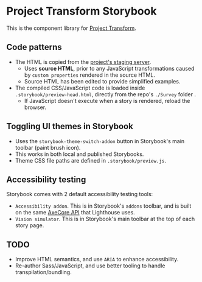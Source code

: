 
<Meta title="Introduction" />

# Project Transform Storybook
This is the component library for [Project Transform](https://zeroheight.com/61aada3a1/p/264eaa-project-transform).

## Code patterns
- The HTML is copied from the [project's staging server](https://online-stg.ipsosinteractive.com/mrIWeb/mrIWeb.dll?I.Project=S20223280&i.test=1).
    - Uses **source HTML**, prior to any JavaScript transformations caused by `custom properties` rendered in the source HTML.
    - Source HTML has been edited to provide simplified examples.
- The compiled CSS/JavaScript code is loaded inside `.storybook/preview-head.html`, directly from the repo's `./Survey` folder .
    - If JavaScript doesn't execute when a story is rendered, reload the browser.

## Toggling UI themes in Storybook
- Uses the `storybook-theme-switch-addon` button in Storybook's main toolbar (paint brush icon).
- This works in both local and published Storybooks.
- Theme CSS file paths are defined in `.storybook/preview.js`.

## Accessibility testing
Storybook comes with 2 default accessibility testing tools:
- `Accessibility addon`. This is in Storybook's `addons` toolbar, and is built on the same [AxeCore API](https://www.deque.com/axe/) that Lighthouse uses.
- `Vision simulator`. This is in Storybook's main toolbar at the top of each story page.

## TODO
- Improve HTML semantics, and use `ARIA` to enhance accessibility.
- Re-author Sass/JavaScript, and use better tooling to handle transpilation/bundling.
